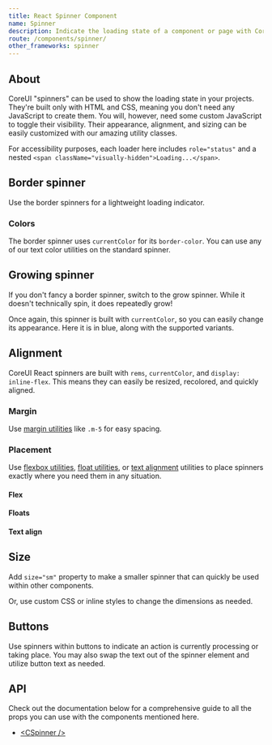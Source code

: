 ```yaml
---
title: React Spinner Component
name: Spinner
description: Indicate the loading state of a component or page with CoreUI spinners, built entirely with HTML, CSS, and no JavaScript.
route: /components/spinner/
other_frameworks: spinner
---
```


## About

CoreUI "spinners" can be used to show the loading state in your projects. They're built only with HTML and CSS, meaning you don't need any JavaScript to create them. You will, however, need some custom JavaScript to toggle their visibility. Their appearance, alignment, and sizing can be easily customized with our amazing utility classes.

For accessibility purposes, each loader here includes `role="status"` and a nested `<span className="visually-hidden">Loading...</span>`.

## Border spinner

Use the border spinners for a lightweight loading indicator.

<ExampleSnippet component="SpinnerBorderExample" componentName="React Spinner" />

### Colors

The border spinner uses `currentColor` for its `border-color`. You can use any of our text color utilities on the standard spinner.

<ExampleSnippet component="SpinnerBorderColorsExample" componentName="React Spinner" />

## Growing spinner

If you don't fancy a border spinner, switch to the grow spinner. While it doesn't technically spin, it does repeatedly grow!

<ExampleSnippet component="SpinnerGrowExample" componentName="React Spinner" />

Once again, this spinner is built with `currentColor`, so you can easily change its appearance. Here it is in blue, along with the supported variants.

<ExampleSnippet component="SpinnerGrowColorsExample" componentName="React Spinner" />

## Alignment

CoreUI React spinners are built with `rems`, `currentColor`, and `display: inline-flex`. This means they can easily be resized, recolored, and quickly aligned.

### Margin

Use [margin utilities](https://coreui.io/bootstrap/docs/utilities/spacing/#margin-and-padding) like `.m-5` for easy spacing.

<ExampleSnippet component="SpinnerBorderMarginExample" componentName="React Spinner" />

### Placement

Use [flexbox utilities](https://coreui.io/bootstrap/docs/utilities/flex/), [float utilities](https://coreui.io/bootstrap/docs/utilities/float/), or [text alignment](https://coreui.io/bootstrap/docs/utilities/text/) utilities to place spinners exactly where you need them in any situation.

#### Flex

<ExampleSnippet component="SpinnerBorderPlacementFlexExample" componentName="React Spinner" />

<ExampleSnippet component="SpinnerBorderPlacementFlex2Example" componentName="React Spinner" />

#### Floats

<ExampleSnippet component="SpinnerBorderPlacementFloatsExample" componentName="React Spinner" />

#### Text align

<ExampleSnippet component="SpinnerBorderPlacementTextAlignExample" componentName="React Spinner" />

## Size

Add `size="sm"` property to make a smaller spinner that can quickly be used within other components.

<ExampleSnippet component="SpinnerSizeSmallExample" componentName="React Spinner" />

Or, use custom CSS or inline styles to change the dimensions as needed.

<ExampleSnippet component="SpinnerSizeCustomExample" componentName="React Spinner" />

## Buttons

Use spinners within buttons to indicate an action is currently processing or taking place. You may also swap the text out of the spinner element and utilize button text as needed.

<ExampleSnippet component="SpinnerButtonsExample" componentName="React Spinner" />

<ExampleSnippet component="SpinnerButtons2Example" componentName="React Spinner" />

## API

Check out the documentation below for a comprehensive guide to all the props you can use with the components mentioned here.

- [&lt;CSpinner /&gt;](./api/#cspinner)
